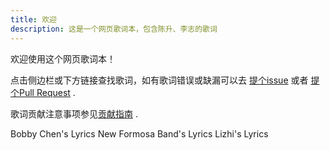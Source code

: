 ```yaml
---
title: 欢迎
description: 这是一个网页歌词本，包含陈升、李志的歌词
---
```


欢迎使用这个网页歌词本！

点击侧边栏或下方链接查找歌词，如有歌词错误或缺漏可以去 [提个issue](https://github.com/NriotHrreion/lyrics-book/issues) 或者 [提个Pull Request](https://github.com/NriotHrreion/lyrics-book/pulls) .

歌词贡献注意事项参见[贡献指南](/docs/contributing) .

<Cards>
  <Card title="陈升" href="/docs/bobby-chen">Bobby Chen's Lyrics</Card>
  <Card title="新宝岛康乐队" href="/docs/new-formosa-band">New Formosa Band's Lyrics</Card>
  <Card title="李志" href="/docs/lizhi">Lizhi's Lyrics</Card>
</Cards>
